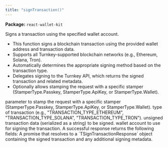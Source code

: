 ```yaml
---
title: "signTransaction()"
---
```



<p><strong>Package:</strong> <code>react-wallet-kit</code></p>

<H3Bordered text="Overview" />

Signs a transaction using the specified wallet account.

<ul>
  <li>This function signs a blockchain transaction using the provided wallet address and transaction data.</li>
  <li>Supports all Turnkey-supported blockchain networks (e.g., Ethereum, Solana, Tron).</li>
  <li>Automatically determines the appropriate signing method based on the transaction type.</li>
  <li>Delegates signing to the Turnkey API, which returns the signed transaction and related metadata.</li>
  <li>Optionally allows stamping the request with a specific stamper (StamperType.Passkey, StamperType.ApiKey, or StamperType.Wallet).</li>
</ul>

<H3Bordered text="Parameters" />

<ParamField body="params" type='object' required={true} path="params" >
  <Expandable title="params details">
    <NestedParam parentKey="params" childKey="stampWith" type='StamperType' required={false}>
parameter to stamp the request with a specific stamper (StamperType.Passkey, StamperType.ApiKey, or StamperType.Wallet).
</NestedParam>
    <NestedParam parentKey="params" childKey="transactionType" type='v1TransactionType' required={true}>
type of transaction (e.g., "TRANSACTION_TYPE_ETHEREUM", "TRANSACTION_TYPE_SOLANA", "TRANSACTION_TYPE_TRON").
</NestedParam>
    <NestedParam parentKey="params" childKey="unsignedTransaction" type='string' required={true}>
unsigned transaction data (serialized as a string) to be signed.
</NestedParam>
    <NestedParam parentKey="params" childKey="walletAccount" type='WalletAccount' required={true}>
wallet account to use for signing the transaction.
</NestedParam>
  </Expandable>
</ParamField>

<H3Bordered text="Response" />
A successful response returns the following fields:

<ResponseField name="returns" type="string" required={true}>
  A promise that resolves to a `TSignTransactionResponse` object containing the signed transaction and any additional signing metadata.
</ResponseField>
